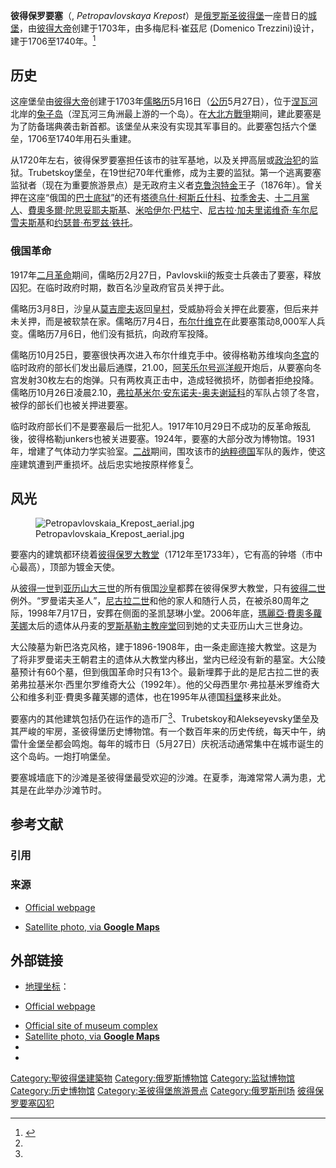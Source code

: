 {{Infobox historic site
| name = 彼得保罗要塞
| image = RUS-2016-Aerial-SPB-Peter and Paul Fortress 02.jpg
| caption = 鳥瞰圖
| type = 堡壘和博物館
| locmapin = Russia Saint Petersburg central
| coordinates = {{coord|59.950|30.317|display=inline,title}}
| location = {{俄罗斯}}[[圣彼得堡|圣彼得堡]]
| area = 
| built = 1703年–1740年
| architect = 多梅尼科·崔茲尼 (Domenico Trezzini)
| architecture = 
| governing_body = 
| owner = 
}}
'''彼得保罗要塞'''（{{lang-ru|Петропа́вловская кре́пость}}, ''Petropavlovskaya Krepost''）是[[俄罗斯|俄罗斯]][[圣彼得堡|圣彼得堡]]一座昔日的[[城堡|城堡]]，由[[彼得大帝|彼得大帝]]创建于1703年，由多梅尼科·崔茲尼 (Domenico Trezzini)设计，建于1706至1740年。<ref name="spenc">{{cite web |url = http://www.saint-petersburg.com/museums/peter-paul-fortress.asp |title=Peter and Paul Fortress |access-date=2009-06-19 |website= Saint-Petersburg.com |deadurl=yes |archive-url = https://web.archive.org/web/20080720042332/http://www.saint-petersburg.com/museums/peter-paul-fortress.asp |archive-date=2008-07-20 }}</ref>

== 历史 ==
这座堡垒由[[彼得大帝|彼得大帝]]创建于1703年[[儒略历|儒略历]]5月16日（[[公历|公历]]5月27日），位于[[涅瓦河|涅瓦河]]北岸的[[兔子岛|兔子岛]]（涅瓦河三角洲最上游的一个岛）。在[[大北方戰爭|大北方戰爭]]期间，建此要塞是为了防备瑞典袭击新首都。该堡垒从来没有实现其军事目的。此要塞包括六个堡垒，1706至1740年用石头重建。

从1720年左右，彼得保罗要塞担任该市的驻军基地，以及关押高层或[[政治犯|政治犯]]的监狱。Trubetskoy堡垒，在19世纪70年代重修，成为主要的监狱。第一个逃离要塞监狱者（现在为重要旅游景点）是无政府主义者[[克鲁泡特金|克鲁泡特金]]王子（1876年）。曾关押在这座“俄国的[[巴士底狱|巴士底狱]]”的还有[[塔德乌什·柯斯丘什科|塔德乌什·柯斯丘什科]]、[[拉季舍夫|拉季舍夫]]、[[十二月黨人起義|十二月黨人]]、[[費奧多爾·陀思妥耶夫斯基|費奧多爾·陀思妥耶夫斯基]]、[[米哈伊尔·巴枯宁|米哈伊尔·巴枯宁]]、[[尼古拉·加夫里诺维奇·车尔尼雪夫斯基|尼古拉·加夫里诺维奇·车尔尼雪夫斯基]]和[[约瑟普·布罗兹·铁托|约瑟普·布罗兹·铁托]]。

=== 俄国革命 ===
1917年[[俄國二月革命|二月革命]]期间，儒略历2月27日，Pavlovskii的叛变士兵袭击了要塞，释放囚犯。在临时政府时期，数百名沙皇政府官员关押于此。 

儒略历3月8日，沙皇从[[莫吉廖夫|莫吉廖夫]]返回[[皇村|皇村]]，受威胁将会关押在此要塞，但后来并未关押，而是被软禁在家。儒略历7月4日，[[布尔什维克|布尔什维克]]在此要塞策动8,000军人兵变。儒略历7月6日，他们没有抵抗，向政府军投降。

儒略历10月25日，要塞很快再次进入布尔什维克手中。彼得格勒苏维埃向[[冬宫|冬宫]]的临时政府的部长们发出最后通牒，21.00，[[阿芙乐尔号巡洋舰|阿芙乐尔号巡洋舰]]开炮后，从要塞向冬宫发射30枚左右的炮弹。只有两枚真正击中，造成轻微损坏，防御者拒绝投降。儒略历10月26日凌晨2.10，[[弗拉基米尔·安东诺夫-奥夫谢延科|弗拉基米尔·安东诺夫-奥夫谢延科]]的军队占领了冬宫，被俘的部长们也被关押进要塞。

临时政府部长们不是要塞最后一批犯人。1917年10月29日不成功的反革命叛乱後，彼得格勒junkers也被关进要塞。1924年，要塞的大部分改为博物馆。1931年，增建了气体动力学实验室。[[二战|二战]]期间，围攻该市的[[纳粹德国|纳粹德国]]军队的轰炸，使这座建筑遭到严重损坏。战后忠实地按原样修复<ref name="spenc"/>。

== 风光 ==
[[File:Petropavlovskaia_Krepost_aerial.jpg|thumb]]

要塞内的建筑都环绕着[[彼得保罗大教堂|彼得保罗大教堂]]（1712年至1733年），它有高{{convert|123.2|m|ft|abbr=on}}的钟塔（市中心最高），顶部为镀金天使。 

从[[彼得一世_(俄罗斯)|彼得一世]]到[[亚历山大三世_(俄国)|亚历山大三世]]的所有俄国[[沙皇|沙皇]]都葬在彼得保罗大教堂，只有[[彼得二世_(俄罗斯)|彼得二世]]例外。“罗曼诺夫圣人”，[[尼古拉二世_(俄罗斯)|尼古拉二世]]和他的家人和随行人员，在被杀80周年之际，1998年7月17日，安葬在侧面的圣凯瑟琳小堂。2006年底，[[玛丽亚·费奥多罗芙娜皇后_(亚历山大三世)|瑪麗亞·費奧多蘿芙娜]]太后的遗体从丹麦的[[罗斯基勒主教座堂|罗斯基勒主教座堂]]回到她的丈夫亚历山大三世身边。

大公陵墓为新巴洛克风格，建于1896-1908年，由一条走廊连接大教堂。这是为了将非罗曼诺夫王朝君主的遗体从大教堂内移出，堂内已经没有新的墓室。大公陵墓预计有60个墓，但到俄国革命时只有13个。最新埋葬于此的是尼古拉二世的表弟弗拉基米尔·西里尔罗维奇大公（1992年）。他的父母西里尔·弗拉基米罗维奇大公和维多利亚·費奧多蘿芙娜的遗体，也在1995年从德国[[科堡|科堡]]移来此处。

要塞内的其他建筑包括仍在运作的造币厂<ref name="spenc"/>、Trubetskoy和Alekseyevsky堡垒及其严峻的牢房，圣彼得堡历史博物馆。有一个数百年来的历史传统，每天中午，纳雷什金堡垒都会鸣炮。每年的城市日（5月27日）庆祝活动通常集中在城市诞生的这个岛屿。一炮打响堡垒。 

要塞城墙底下的沙滩是圣彼得堡最受欢迎的沙滩。在夏季，海滩常常人满为患，尤其是在此举办沙滩节时。

== 参考文献 ==
=== 引用 ===
{{Reflist}}

=== 来源 ===
{{refbegin}}
*{{ru icon}} [https://web.archive.org/web/20041009161327/http://museum.ru/M112 Official webpage]
*[http://maps.google.com/maps?hl=en&ie=UTF8&om=0&z=16&ll=59.950186,30.316043&spn=0.005029,0.014505&t=h Satellite photo, via '''Google Maps'''] {{Wayback|url=http://maps.google.com/maps?hl=en&ie=UTF8&om=0&z=16&ll=59.950186,30.316043&spn=0.005029,0.014505&t=h |date=20111212033907 }}
{{refend}}

== 外部链接 ==
{{Commons category|Peter & Paul Fortress}}
* [[地理坐标|地理坐标]]：{{coord|59.950|N|30.317|E|type:landmark_scale:10000|display=inline,title}}
* {{ru icon}} [https://web.archive.org/web/20041009161327/http://museum.ru/M112 Official webpage]
* [https://web.archive.org/web/20170303132028/http://www.spbmuseum.ru/en/themuseum/museum_complex/peterpaul_fortress/ Official site of museum complex ]
* [http://maps.google.com/maps?hl=en&ie=UTF8&om=0&z=16&ll=59.950186,30.316043&spn=0.005029,0.014505&t=h Satellite photo, via '''Google Maps'''] {{Wayback|url=http://maps.google.com/maps?hl=en&ie=UTF8&om=0&z=16&ll=59.950186,30.316043&spn=0.005029,0.014505&t=h |date=20111212033907 }}
* [https://web.archive.org/web/20170927202336/https://walkspb.ru/zd/petrop_kr.html {{lang|ru|История Петропавловской крепости. Фотографии, как добраться, что посетить}}]
* [https://web.archive.org/web/20140223113044/http://www.bestseller.ru/audiogid/text/ppk.htm {{lang|ru|Текст экскурсии по Петропавловской крепости}}]

{{Authority control}}

[[Category:聖彼得堡建築物|Category:聖彼得堡建築物]]
[[Category:俄罗斯博物馆|Category:俄罗斯博物馆]]
[[Category:监狱博物馆|Category:监狱博物馆]]
[[Category:历史博物馆|Category:历史博物馆]]
[[Category:圣彼得堡旅游景点|Category:圣彼得堡旅游景点]]
[[Category:俄罗斯刑场|Category:俄罗斯刑场]]
[[Category:彼得保罗要塞囚犯|]]
